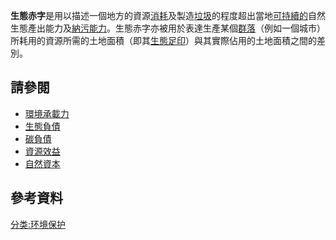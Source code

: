'''生態赤字'''是用以描述一個地方的資源[[消費|消耗]]及製造[[垃圾|垃圾]]的程度超出當地[[可持續性|可持續的]]自然生態產出能力及[[納污能力|納污能力]]。生態赤字亦被用於表達生產某個[[群落|群落]]（例如一個城市）所耗用的資源所需的土地面積（即其[[生態足印|生態足印]]）與其實際佔用的土地面積之間的差別。

{{Quotation| 
當一個群落的「足印」超出其佔用區域的[[生物承載力|生物承載力]]，生態赤字就會出現。相反地，一個區域的生物承載力高過居於該區的群落的「足印」時就會出現[[生態儲備|生態儲備]]。假如有區域性或國家層面的生態赤字，即代表該區域正通過[[貿易|貿易]]進口生物承載力，又或者正在清空該區域的[[生態資產|生態資產]]。相比之下，全球性的生態赤字不可能透過貿易彌補，故情況就等於[[人口過多|人口過多]]。<ref>{{cite web | title =Global Footprint Network: Glossary | url =http://www.footprintnetwork.org/gfn_sub.php?content=glossary | accessdate =2008-11-02 }}</ref>
}}

== 請參閱 ==
* [[環境承載力|環境承載力]]
* [[生態負債|生態負債]]
* [[碳負債|碳負債]]
* [[資源效益|資源效益]]
* [[自然資本|自然資本]]

== 參考資料 ==
{{reflist}}

[[分类:环境保护|分类:环境保护]]